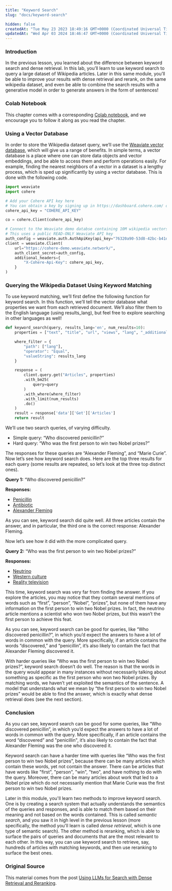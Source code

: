 ```yaml
---
title: "Keyword Search"
slug: "docs/keyword-search"

hidden: false
createdAt: "Tue May 23 2023 18:49:16 GMT+0000 (Coordinated Universal Time)"
updatedAt: "Wed Apr 03 2024 18:46:47 GMT+0000 (Coordinated Universal Time)"
---
```


### Introduction

In the previous lesson, you learned about the difference between keyword search and dense retrieval. In this lab, you’ll learn to use keyword search to query a large dataset of Wikipedia articles. Later in this same module, you’ll be able to improve your results with dense retrieval and rerank, on the same wikipedia dataset, and even be able to combine the search results with a generative model in order to generate answers in the form of sentences!

### Colab Notebook

This chapter comes with a corresponding [Colab notebook](https://colab.research.google.com/github/cohere-ai/notebooks/blob/main/notebooks/llmu/End_To_End_Wikipedia_Search.ipynb), and we encourage you to follow it along as you read the chapter.

### Using a Vector Database

In order to store the Wikipedia dataset query, we’ll use the [Weaviate vector database](https://weaviate.io/?ref=txt.cohere.com), which will give us a range of benefits. In simple terms, a vector database is a place where one can store data objects and vector embeddings, and be able to access them and perform operations easily. For example, finding the nearest neighbors of a vector in a dataset is a lengthy process, which is sped up significantly by using a vector database. This is done with the following code.

```python python
import weaviate
import cohere

# Add your Cohere API key here
# You can obtain a key by signing up in https://dashboard.cohere.com/ or /reference/key
cohere_api_key = "COHERE_API_KEY"

co = cohere.Client(cohere_api_key)

# Connect to the Weaviate demo databse containing 10M wikipedia vectors
# This uses a public READ-ONLY Weaviate API key
auth_config = weaviate.auth.AuthApiKey(api_key="76320a90-53d8-42bc-b41d-678647c6672e")
client = weaviate.Client(
    url="https://cohere-demo.weaviate.network/",
    auth_client_secret=auth_config,
    additional_headers={
        "X-Cohere-Api-Key": cohere_api_key,
    }
)
```

### Querying the Wikipedia Dataset Using Keyword Matching

To use keyword matching, we’ll first define the following function for keyword search. In this function, we’ll tell the vector database what properties we want from each retrieved document. We’ll also filter them to the English language (using results_lang), but feel free to explore searching in other languages as well!

```python
def keyword_search(query, results_lang='en', num_results=10):
    properties = ["text", "title", "url", "views", "lang", "_additional {distance}"]

    where_filter = {
        "path": ["lang"],
        "operator": "Equal",
        "valueString": results_lang
    }

    response = (
        client.query.get("Articles", properties)
        .with_bm25(
            query=query
        )
        .with_where(where_filter)
        .with_limit(num_results)
        .do()
    )
    result = response['data']['Get']['Articles']
    return result
```

We’ll use two search queries, of varying difficulty.

- Simple query: “Who discovered penicillin?”
- Hard query: “Who was the first person to win two Nobel prizes?”

The responses for these queries are “Alexander Fleming”, and “Marie Curie”. Now let’s see how keyword search does. Here are the top three results for each query (some results are repeated, so let’s look at the three top distinct ones).

**Query 1:** “Who discovered penicillin?”

**Responses:**

- [Penicillin](https://en.wikipedia.org/wiki?curid=23312)
- [Antibiotic](https://en.wikipedia.org/wiki?curid=1805)
- [Alexander Fleming](https://en.wikipedia.org/wiki?curid=1937)

As you can see, keyword search did quite well. All three articles contain the answer, and in particular, the third one is the correct response: Alexander Fleming.

Now let’s see how it did with the more complicated query.

**Query 2:** “Who was the first person to win two Nobel prizes?”

**Responses:**

- [Neutrino](https://en.wikipedia.org/wiki?curid=21485)
- [Western culture](https://en.wikipedia.org/wiki?curid=21208262)
- [Reality television](https://en.wikipedia.org/wiki?curid=38539)

This time, keyword search was very far from finding the answer. If you explore the articles, you may notice that they contain several mentions of words such as “first”, “person”, “Nobel”, “prizes”, but none of them have any information on the first person to win two Nobel prizes. In fact, the neutrino article mentions a scientist who won two Nobel prizes, but this wasn’t the first person to achieve this feat.

As you can see, keyword search can be good for queries, like “Who discovered penicillin?”, in which you’d expect the answers to have a lot of words in common with the query. More specifically, if an article contains the words “discovered,” and “penicillin”, it’s also likely to contain the fact that Alexander Fleming discovered it.

With harder queries like “Who was the first person to win two Nobel prizes?”, keyword search doesn’t do well. The reason is that the words in the query would appear in many instances without necessarily talking about something as specific as the first person who won two Nobel prizes. By matching words, we haven’t yet exploited the semantics of the sentence. A model that understands what we mean by “the first person to win two Nobel prizes” would be able to find the answer, which is exactly what dense retrieval does (see the next section).

### Conclusion

As you can see, keyword search can be good for some queries, like “Who discovered penicillin”, in which you’d expect the answers to have a lot of words in common with the query. More specifically, if an article contains the word “discovered” and "penicillin", it’s also likely to contain the fact that Alexander Fleming was the one who discovered it.

Keyword search can have a harder time with queries like “Who was the first person to win two Nobel prizes”, because there can be many articles which contain these words, yet not contain the answer. There can be articles that have words like "first", "person", "win", "two", and have nothing to do with the query. Moreover, there can be many articles about work that led to a Nobel prize which do not necessarily mention that Marie Curie was the first person to win two Nobel prizes.

Later in this module, you'll learn two methods to improve keyword search. One is by creating a search system that actually understands the semantics of the queries and responses, and is able to match them based on their meaning and not based on the words contained. This is called _semantic search_, and you saw it in high level in the previous lesson (more specifically, the method you'll learn is called _dense retrieval_, which is one type of semantic search). The other method is reranking, which is able to surface the pairs of queries and documents that are the most relevant to each other. In this way, you can use keyword search to retrieve, say, hundreds of articles with matching keywords, and then use reranking to surface the best ones.

### Original Source

This material comes from the post [Using LLMs for Search with Dense Retrieval and Reranking](https://txt.cohere.com/using-llms-for-search/).
